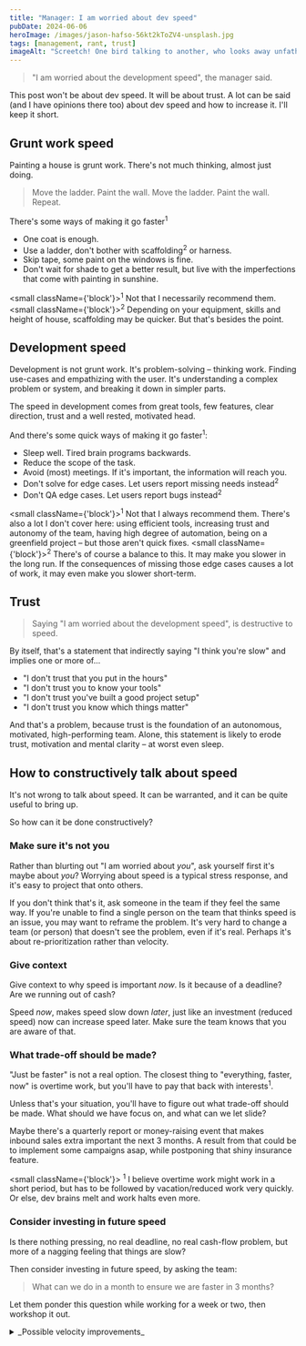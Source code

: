 ```yaml
---
title: "Manager: I am worried about dev speed"
pubDate: 2024-06-06
heroImage: /images/jason-hafso-56kt2kToZV4-unsplash.jpg
tags: [management, rant, trust]
imageAlt: "Screetch! One bird talking to another, who looks away unfathomed. Image by Jason Hafso from Unsplash."
---
```


> "I am worried about the development speed", the manager said.

This post won't be about dev speed. It will be about trust. A lot can be said (and I have opinions there too) about dev speed and how to increase it. I'll keep it short.

## Grunt work speed
Painting a house is grunt work. There's not much thinking, almost just doing.

> Move the ladder. Paint the wall. Move the ladder. Paint the wall. Repeat.

There's some ways of making it go faster<sup>1</sup>
- One coat is enough.
- Use a ladder, don't bother with scaffolding<sup>2</sup> or harness.
- Skip tape, some paint on the windows is fine.
- Don't wait for shade to get a better result, but live with the imperfections that come with painting in sunshine.

<small className={'block'}><sup>1</sup> Not that I necessarily recommend them.</small>
<small className={'block'}><sup>2</sup> Depending on your equipment, skills and height of house, scaffolding may be quicker. But that's besides the point.</small>

## Development speed

Development is not grunt work. It's problem-solving – thinking work. Finding use-cases and empathizing with the user. It's understanding a complex problem or system, and breaking it down in simpler parts.

The speed in development comes from great tools, few features, clear direction, trust and a well rested, motivated head.

And there's some quick ways of making it go faster<sup>1</sup>:
- Sleep well. Tired brain programs backwards.
- Reduce the scope of the task.
- Avoid (most) meetings. If it's important, the information will reach you.
- Don't solve for edge cases. Let users report missing needs instead<sup>2</sup>
- Don't QA edge cases. Let users report bugs instead<sup>2</sup>


<small className={'block'}><sup>1</sup> Not that I always recommend them. There's also a lot I don't cover here: using efficient tools, increasing trust and autonomy of the team, having high degree of automation, being on a greenfield project – but those aren't quick fixes.</small>
<small className={'block'}><sup>2</sup> There's of course a balance to this. It may make you slower in the long run. If the consequences of missing those edge cases causes a lot of work, it may even make you slower short-term.</small>

## Trust

> Saying "I am worried about the development speed", is destructive to speed.

By itself, that's a statement that indirectly saying "I think you're slow" and implies one or more of...

* "I don't trust that you put in the hours"
* "I don't trust you to know your tools"
* "I don't trust you've built a good project setup"
* "I don't trust you know which things matter"

And that's a problem, because trust is the foundation of an autonomous, motivated, high-performing team.
Alone, this statement is likely to erode trust, motivation and mental clarity – at worst even sleep.

## How to constructively talk about speed

It's not wrong to talk about speed. It can be warranted, and it can be quite useful to bring up.

So how can it be done constructively?

### Make sure it's not you

Rather than blurting out "I am worried about _you_", ask yourself first it's maybe about _you_?
Worrying about speed is a typical stress response, and it's easy to project that onto others.

If you don't think that's it, ask someone in the team if they feel the same way. If
you're unable to find a single person on the team that thinks speed is an issue, you may want to reframe the problem. It's very hard to change a team (or person) that doesn't see the problem, even if it's real. Perhaps it's about re-prioritization rather than velocity.

### Give context

Give context to why speed is important _now_.
Is it because of a deadline? Are we running out of cash?

Speed _now_, makes speed slow down _later_, just like an investment (reduced speed) now can increase speed later.
Make sure the team knows that you are aware of that.

### What trade-off should be made?

"Just be faster" is not a real option. The closest thing to "everything, faster, now" is overtime work, but you'll have to pay that back with interests<sup>1</sup>.

Unless that's your situation, you'll have to figure out what trade-off should be made.
What should we have focus on, and what can we let slide?

Maybe there's a quarterly report or money-raising event that makes inbound sales extra important the next 3 months.
A result from that could be to implement some campaigns asap, while postponing that shiny insurance feature.

<small className={'block'}> <sup>1</sup> I believe overtime work might work in a short period, but has to be followed by vacation/reduced work very quickly. Or else, dev brains melt and work halts even more.</small>

### Consider investing in future speed

Is there nothing pressing, no real deadline, no real cash-flow problem, but more
of a nagging feeling that things are slow?

Then consider investing in future speed, by asking the team:
> What can we do in a month to ensure we are faster in 3 months?

Let them ponder this question while working for a week or two, then workshop it out.

<details>
  <summary>_Possible velocity improvements_</summary>

  Below are some suggestions of things that, in my experience, can give velocity to developers.

  **Autogenerated API clients**

  Time spent writing out JSON parsing, data validation and re-typing of fields in frontend/backend is such a waste of time. The time spent identifying and fixing bugs related to this is also a soul drain.

  Invest in having autogenerated internal API clients, for instance [TRPC](https://trpc.io/), [GraphQL Code Generator](https://the-guild.dev/graphql/codegen/), or [OpenAPI Generator](https://openapi-generator.tech/).

  **End-to-end type safety**

  Similarly to autogenerated API clients, having end-to-end type safety can save a lot of time.
  For instance, [Prisma](https://www.prisma.io/) can generate types for your database.

  **A good form library**

  Forms are always 10x more complex than I first imagined.

  [React Hook Form](https://react-hook-form.com/) is one of the great ones out there.

  **Component library**

  A component library can save a lot of time, especially if it's well-documented and has a good API.

  I am impressed with the component selection of [shadcn](https://ui.shadcn.com/), and use it with every new project.
  [Storybook](https://storybook.js.org/) is also a great way to document them with examples. This reduces the time developers wonder "what was the proper way to create an error dialog again". _But_ avoid overengineering the setup.

  **Use Tailwind (and popular libs in general)**

  [Tailwind](https://tailwindcss.com/) will take some investment to learn, but it's f-ing awesome.

  - Your knowledge is transferable between projects (and languages!).
  - Great IDE support for e.g. editor preview of the included CSS for class.
  - Emmet support for className makes for faster typing.

  The benefits of selecting a popular tool (like Tailwind) has the benefits of
  being battle-tested, large community/online resources, well-integrated with
  other tools.

  **Learn your editor**

  Knowing your tools is important, but some things require an investment of time that
  not everyone _give themselves time_ to learn at work.

  Here's some tips on getting started:

  - Use [multiple cursors](https://code.visualstudio.com/docs/getstarted/tips-and-tricks#_multi-cursor-selection) while solving your next task.
  - Disallow yourself to use the mouse in the editor for 1 week (except for finding shortcuts/changing keyboard setting).
  - [Add 3 snippets for](https://code.visualstudio.com/docs/getstarted/tips-and-tricks#_snippets)
  - Set up and solve 1 bug by using the [debugger](https://code.visualstudio.com/docs/getstarted/tips-and-tricks#_debugging)

  **Autoformatting and linting**

  Never should a developer:
  - discuss how many spaces should be in a tab
  - doubt on the placement of curly braces
  - consider which quotes to use
  - wonder if they have indented correctly
  - [reorder imports](https://www.npmjs.com/package/eslint-plugin-import)

  [Prettier](https://prettier.io/) and [ESLint](https://eslint.org/) can help with that.

  Spend time setting up a good config, with automated fixes on save.
  CI should check that the code is formatted correctly on PRs.

  **Reduce meetings**

  How can we be more aligned and effective, but with less meetings?

  For a company, consider a simple version of OKRs, and letting teams be self-reliant / autonomous.

  For a team, consider a daily standup in Slack (rather than in person) and read a [book](https://basecamp.com/books) on how to decide/spec/design work they way they feel motivate for.

</details>



